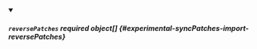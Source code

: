 


<details className="config-field" data-expandable="true" open>
<summary>

##### `reversePatches` <span className="config-field-required" data-required="false">required</span> <span className="config-field-type">object[]</span> <span className="config-field-default"></span> <span className="config-field-enum"></span> {#experimental-syncPatches-import-reversePatches}



</summary>

<PartialReversepatchesreference />


</details>
